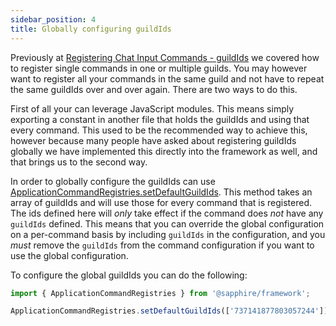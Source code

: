 ```yaml
---
sidebar_position: 4
title: Globally configuring guildIds
---
```


Previously at [Registering Chat Input Commands - guildIds][register-guildIds] we covered how to register single commands
in one or multiple guilds. You may however want to register all your commands in the same guild and not have to repeat
the same guildIds over and over again. There are two ways to do this.

First of all your can leverage JavaScript modules. This means simply exporting a constant in another file that holds the
guildIds and using that every command. This used to be the recommended way to achieve this, however because many people
have asked about registering guildIds globally we have implemented this directly into the framework as well, and that
brings us to the second way.

In order to globally configure the guildIds can use
[ApplicationCommandRegistries.setDefaultGuildIds][setDefaultGuildIds]. This method takes an array of guildIds and will
use those for every command that is registered. The ids defined here will _only_ take effect if the command does _not_
have any `guildIds` defined. This means that you can override the global configuration on a per-command basis by
including `guildIds` in the configuration, and you _must_ remove the `guildIds` from the command configuration if you
want to use the global configuration.

To configure the global guildIds you can do the following:

```typescript ts2esm2cjs|{3}|{3}
import { ApplicationCommandRegistries } from '@sapphire/framework';

ApplicationCommandRegistries.setDefaultGuildIds(['737141877803057244']);
```

[setDefaultGuildIds]: ../../../../Documentation/api-framework/#applicationcommandregistries
[register-guildIds]: ./registering-chat-input-commands#guildids
